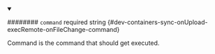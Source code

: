 
<details className="config-field" data-expandable="false" open>
<summary>

######## `command` <span className="config-field-required" data-required="false">required</span> <span className="config-field-type">string</span> <span className="config-field-default"></span> <span className="config-field-enum"></span> {#dev-containers-sync-onUpload-execRemote-onFileChange-command}

Command is the command that should get executed.

</summary>



</details>
